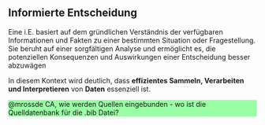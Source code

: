::: callout-tip
## Informierte Entscheidung

Eine i.E. basiert auf dem gründlichen Verständnis der verfügbaren Informationen und Fakten zu einer bestimmten Situation oder Fragestellung. Sie beruht auf einer sorgfältigen Analyse und ermöglicht es, die potenziellen Konsequenzen und Auswirkungen einer Entscheidung besser abzuwägen <!--[^fn79].-->

In diesem Kontext wird deutlich, dass **effizientes Sammeln, Verarbeiten und Interpretieren** von **Daten** essenziell ist.
:::

<!-- [^fn79]: [@Gronemeyer.2017, S. 101 ] -->

::: {.content-visible unless-meta="kommentare.off"}

:::: {style="background-color: #9affa4"}
\@mrossde CA, wie werden Quellen eingebunden - wo ist die Quelldatenbank für die .bib Datei?

::::
:::